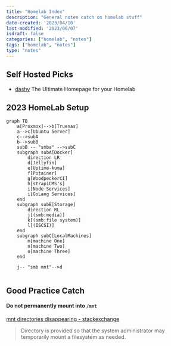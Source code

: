 ```yaml
---
title: "Homelab Index"
description: "General notes catch on homelab stuff"
date-created: '2023/04/10'
last-modified: '2023/06/07'
isdraft: false
categories: ["homelab", "notes"]
tags: ["homelab", "notes"]
type: "notes"
---
```



## Self Hosted Picks 

-  [dashy](https://dashy.to/)
The Ultimate Homepage for your Homelab


## 2023 HomeLab Setup

```mermaid 
graph TB
	a[Proxmox]-->b[Truenas]
	a-->c[Ubuntu Server]
	c-->subA
	b-->subB
	subB -- "smba" -->subC
	subgraph subA[Docker]
		direction LR
		d[Jellyfin]
		e[Uptime-kuma]
		f[Potainer]
		g[WoodpeckerCI]
		h[strapiCMS's]
		i[Node Services]
		i[GoLang Services]
	end
	subgraph subB[Storage]
		direction RL
		j[(smb:media)]
		k[(smb:file system)]
		l[(ISCSI)]
	end
	subgraph subC[LocalMachines]
		m[machine One]
		n[machine Two]
		o[machine Three]
	end

	j-- "smb mnt"-->d
	
```


## Good Practice Catch 

#### Do not permanently mount into `/mnt`  

[mnt directories disappearing - stackexchange](https://unix.stackexchange.com/questions/1986/mnt-directories-disappearing)

> Directory is provided so that the system administrator may temporarily mount a filesystem as needed.